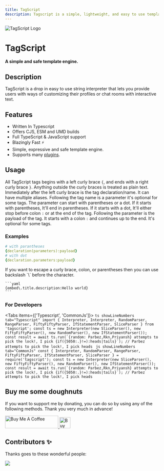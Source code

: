 ```yaml
---
title: TagScript
description: Tagscript is a simple, lightweight, and easy to use templating language.
---
```




<div className="flex justify-center items-center flex-col">

<Image src={Logo} alt="TagScript Logo" width={250} height={250} placeholder="blur" />

# TagScript

**A simple and safe template engine.**

</div>

## Description

TagScript is a drop in easy to use string interpreter that lets you provide users with ways of customizing their profiles or chat rooms with interactive text.

## Features

-   Written In Typescript
-   Offers CJS, ESM and UMD builds
-   Full TypeScript & JavaScript support
-   Blazingly Fast ⚡
-   Simple, expressive and safe template engine.
-   Supports many [plugins](/plugins).

## Usage

All TagScript tags begins with a left curly brace `{`, and ends with a right curly brace `}`. Anything outside the curly braces is treated as
plain text. Immediately after the left curly brace is the tag declaration/name. It can have multiple aliases. Following the tag name is a
parameter it's optional for some tags. The parameter can start with parentheses or a dot. If it starts with parentheses, It'll end in parentheses.
If it starts with a dot, It'll either stop before colon `:` or at the end of the tag. Following the parameter is the payload of the tag. It starts
with a colon `:` and continues up to the end. It's optional for some tags.

### Examples

```yaml
# with parantheses
{declaration(parameters):payload}
# with dot
{declaration.parameters:payload}
```

<Callout type="info" emoji={null}>
	If you want to escape a curly brace, colon, or parentheses then you can use backslash `\` before the character.

    ```yaml
    {embed\.title.description:Hello world}
    ```

</Callout>

### For Developers

<Tabs items={['Typescript', 'CommonJs']}>
		```ts showLineNumbers tab="Typescript"
			import { Interpreter, Interpreter, RandomParser, RangeParser, FiftyFiftyParser, IfStatementParser, SliceParser } from 'tagscript';
    		const ts = new Interpreter(new SliceParser(), new FiftyFiftyParser(), new RandomParser(), new IfStatementParser());
    		const result = await ts.run(`{random: Parbez,Rkn,Priyansh} attempts to pick the lock!, I pick {if({5050:.}!=):heads|tails}`);
    		// Parbez attempts to pick the lock!, I pick heads
    	```
    	```js showLineNumbers tab="CommonJs"
    		const { Interpreter, RandomParser, RangeParser, FiftyFiftyParser, IfStatementParser, SliceParser } = require('tagscript');
    		const ts = new Interpreter(new SliceParser(), new FiftyFiftyParser(), new RandomParser(), new IfStatementParser());
    		const result = await ts.run(`{random: Parbez,Rkn,Priyansh} attempts to pick the lock!, I pick {if({5050:.}!=):heads|tails}`);
    		// Parbez attempts to pick the lock!, I pick heads
    	```

</Tabs>

## Buy me some doughnuts

If you want to support me by donating, you can do so by using any of the following methods. Thank you very much in advance!

<div className="flex justify-center items-center gap-10">
	<a href="https://www.buymeacoffee.com/parbez" rel="noreferrer" target="_blank">
		<img src="https://cdn.buymeacoffee.com/buttons/default-orange.png" alt="Buy Me A Coffee" height="41" width="174" />
	</a>
	<a href="https://ko-fi.com/Y8Y1CBIJH" rel="noreferrer" target="_blank">
		<img
			height="36"
			style={{ border: '0px', height: '36px' }}
			src="https://cdn.ko-fi.com/cdn/kofi4.png?v=3"
			border="0"
			alt="Buy Me a Coffee at ko-fi.com"
		/>
	</a>
</div>

## Contributors ✨

Thanks goes to these wonderful people:

<a href="https://github.com/imranbarbhuiya/TagScript/graphs/contributors">
	<img src="https://contrib.rocks/image?repo=imranbarbhuiya/TagScript" />
</a>
